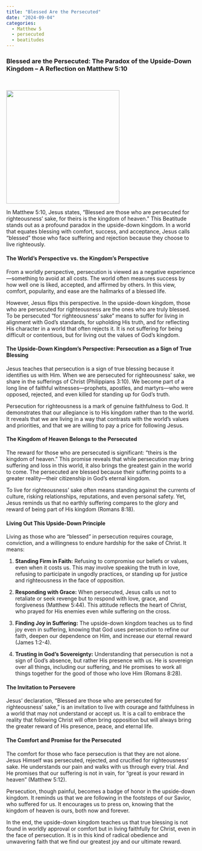 ```yaml
---
title: "Blessed Are the Persecuted"
date: "2024-09-04"
categories:
  - Matthew 5
  - persecuted
  - beatitudes
---
```


### Blessed are the Persecuted: The Paradox of the Upside-Down Kingdom – A Reflection on Matthew 5:10

<br/>

![](persecuted.webp){fig-align="center" width="300"}

In Matthew 5:10, Jesus states, “Blessed are those who are persecuted for righteousness’ sake, for theirs is the kingdom of heaven.” This Beatitude stands out as a profound paradox in the upside-down kingdom. In a world that equates blessing with comfort, success, and acceptance, Jesus calls "blessed" those who face suffering and rejection because they choose to live righteously.

#### The World’s Perspective vs. the Kingdom’s Perspective

From a worldly perspective, persecution is viewed as a negative experience—something to avoid at all costs. The world often measures success by how well one is liked, accepted, and affirmed by others. In this view, comfort, popularity, and ease are the hallmarks of a blessed life.

However, Jesus flips this perspective. In the upside-down kingdom, those who are persecuted for righteousness are the ones who are truly blessed. To be persecuted “for righteousness’ sake” means to suffer for living in alignment with God’s standards, for upholding His truth, and for reflecting His character in a world that often rejects it. It is not suffering for being difficult or contentious, but for living out the values of God’s kingdom.

#### The Upside-Down Kingdom’s Perspective: Persecution as a Sign of True Blessing

Jesus teaches that persecution is a sign of true blessing because it identifies us with Him. When we are persecuted for righteousness’ sake, we share in the sufferings of Christ (Philippians 3:10). We become part of a long line of faithful witnesses—prophets, apostles, and martyrs—who were opposed, rejected, and even killed for standing up for God's truth.

Persecution for righteousness is a mark of genuine faithfulness to God. It demonstrates that our allegiance is to His kingdom rather than to the world. It reveals that we are living in a way that contrasts with the world’s values and priorities, and that we are willing to pay a price for following Jesus.

#### The Kingdom of Heaven Belongs to the Persecuted

The reward for those who are persecuted is significant: “theirs is the kingdom of heaven.” This promise reveals that while persecution may bring suffering and loss in this world, it also brings the greatest gain in the world to come. The persecuted are blessed because their suffering points to a greater reality—their citizenship in God’s eternal kingdom.

To live for righteousness’ sake often means standing against the currents of culture, risking relationships, reputations, and even personal safety. Yet, Jesus reminds us that no earthly suffering compares to the glory and reward of being part of His kingdom (Romans 8:18).

#### Living Out This Upside-Down Principle

Living as those who are “blessed” in persecution requires courage, conviction, and a willingness to endure hardship for the sake of Christ. It means:

1.  **Standing Firm in Faith:** Refusing to compromise our beliefs or values, even when it costs us. This may involve speaking the truth in love, refusing to participate in ungodly practices, or standing up for justice and righteousness in the face of opposition.

2.  **Responding with Grace:** When persecuted, Jesus calls us not to retaliate or seek revenge but to respond with love, grace, and forgiveness (Matthew 5:44). This attitude reflects the heart of Christ, who prayed for His enemies even while suffering on the cross.

3.  **Finding Joy in Suffering:** The upside-down kingdom teaches us to find joy even in suffering, knowing that God uses persecution to refine our faith, deepen our dependence on Him, and increase our eternal reward (James 1:2-4).

4.  **Trusting in God’s Sovereignty:** Understanding that persecution is not a sign of God’s absence, but rather His presence with us. He is sovereign over all things, including our suffering, and He promises to work all things together for the good of those who love Him (Romans 8:28).

#### The Invitation to Persevere

Jesus’ declaration, “Blessed are those who are persecuted for righteousness’ sake,” is an invitation to live with courage and faithfulness in a world that may not understand or accept us. It is a call to embrace the reality that following Christ will often bring opposition but will always bring the greater reward of His presence, peace, and eternal life.

#### The Comfort and Promise for the Persecuted

The comfort for those who face persecution is that they are not alone. Jesus Himself was persecuted, rejected, and crucified for righteousness’ sake. He understands our pain and walks with us through every trial. And He promises that our suffering is not in vain, for “great is your reward in heaven” (Matthew 5:12).

Persecution, though painful, becomes a badge of honor in the upside-down kingdom. It reminds us that we are following in the footsteps of our Savior, who suffered for us. It encourages us to press on, knowing that the kingdom of heaven is ours, both now and forever.

In the end, the upside-down kingdom teaches us that true blessing is not found in worldly approval or comfort but in living faithfully for Christ, even in the face of persecution. It is in this kind of radical obedience and unwavering faith that we find our greatest joy and our ultimate reward.
